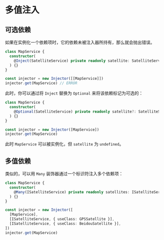 # 多值注入

## 可选依赖

如果在实例化一个依赖项时，它的依赖未被注入器所持有，那么就会抛出错误。

```ts highlight=3,8
class MapService {
  constructor(
    @Inject(SatelliteService) private readonly satellite: SatelliteService
  ) {}
}

const injector = new Injector([[MapService]])
injector.get(MapService) // ERROR
```

此时，你可以通过将 `Inject` 替换为 `Optional` 来将该依赖标记为可选的：

```ts highlight=3,8
class MapService {
  constructor(
    @Optional(SatelliteService) private readonly satellite?: SatelliteService
  ) {}
}

const injector = new Injector([MapService])
injector.get(MapService)
```

此时 `MapService` 可以被实例化，但 `satellite` 为 `undefined`。

## 多值依赖

类似的，可以用 `Many` 装饰器通过一个标识符注入多个依赖项：

```ts highlight=3,9-10
class MapService {
  constructor(
    @Many(ISatelliteService) private readonly satellites: ISatelliteService[]
  ) {}
}

const injector = new Injector([
  [MapService],
  [ISatelliteService, { useClass: GPSSatellite }],
  [ISatelliteService, { useClass: BeidouSatellite }],
])
injector.get(MapService)
```
